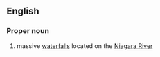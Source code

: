 ==English==
{{wikipedia}}
===Proper noun===
{{en-proper noun|sg=[[Niagara]] [[falls|Falls]]}}
# massive [[waterfall]]s located on the [[Niagara River]]
